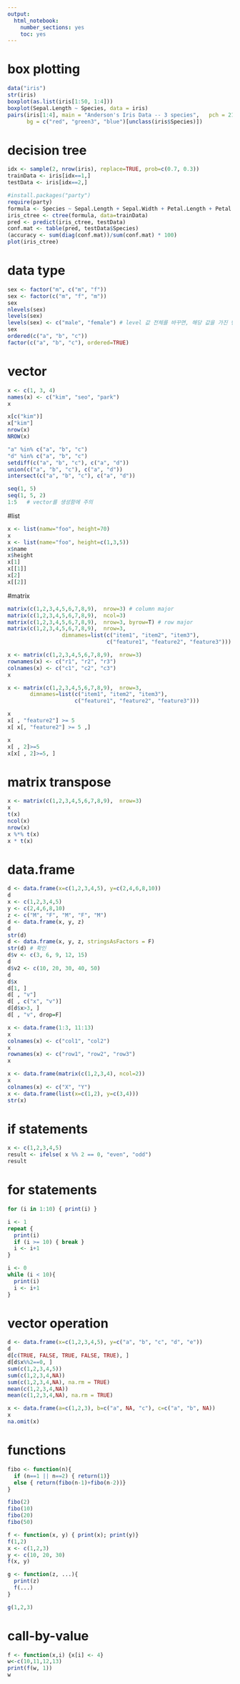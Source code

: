 ```yaml
---
output: 
  html_notebook: 
    number_sections: yes
    toc: yes
---
```


# box plotting
```r
data("iris")
str(iris)
boxplot(as.list(iris[1:50, 1:4]))
boxplot(Sepal.Length ~ Species, data = iris)
pairs(iris[1:4], main = "Anderson's Iris Data -- 3 species",   pch = 21, 
      bg = c("red", "green3", "blue")[unclass(iris$Species)])
```

# decision tree
```r
idx <- sample(2, nrow(iris), replace=TRUE, prob=c(0.7, 0.3))
trainData <- iris[idx==1,]
testData <- iris[idx==2,]

#install.packages("party")
require(party)
formula <- Species ~ Sepal.Length + Sepal.Width + Petal.Length + Petal.Width
iris_ctree <- ctree(formula, data=trainData)
pred <- predict(iris_ctree, testData)
conf.mat <- table(pred, testData$Species)
(accuracy <- sum(diag(conf.mat))/sum(conf.mat) * 100)
plot(iris_ctree)
```

# data type
```r

sex <- factor("m", c("m", "f"))
sex <- factor(c("m", "f", "m"))
sex
nlevels(sex)
levels(sex)
levels(sex) <- c("male", "female") # level 값 전체를 바꾸면, 해당 값을 가진 변수도 변한다. 
sex
ordered(c("a", "b", "c"))
factor(c("a", "b", "c"), ordered=TRUE)
```

# vector
```r
x <- c(1, 3, 4)
names(x) <- c("kim", "seo", "park")
x

x[c("kim")]
x["kim"]
nrow(x)
NROW(x)

"a" %in% c("a", "b", "c")
"d" %in% c("a", "b", "c")
setdiff(c("a", "b", "c"), c("a", "d"))
union(c("a", "b", "c"), c("a", "d"))
intersect(c("a", "b", "c"), c("a", "d"))

seq(1, 5)
seq(1, 5, 2)
1:5   # vector를 생성함에 주의

```

#list
```r
x <- list(namw="foo", height=70)
x
x <- list(name="foo", height=c(1,3,5))
x$name
x$height
x[1]
x[[1]]
x[2]
x[[2]]

```

#matrix
```r
matrix(c(1,2,3,4,5,6,7,8,9),  nrow=3) # column major
matrix(c(1,2,3,4,5,6,7,8,9),  ncol=3)
matrix(c(1,2,3,4,5,6,7,8,9),  nrow=3, byrow=T) # row major
matrix(c(1,2,3,4,5,6,7,8,9),  nrow=3, 
                 dimnames=list(c("item1", "item2", "item3"), 
                               c("feature1", "feature2", "feature3")))

x <- matrix(c(1,2,3,4,5,6,7,8,9),  nrow=3)
rownames(x) <- c("r1", "r2", "r3")
colnames(x) <- c("c1", "c2", "c3")
x

x <- matrix(c(1,2,3,4,5,6,7,8,9),  nrow=3, 
       dimnames=list(c("item1", "item2", "item3"), 
                     c("feature1", "feature2", "feature3")))

x
x[ , "feature2"] >= 5
x[ x[, "feature2"] >= 5 ,]

x
x[ , 2]>=5
x[x[ , 2]>=5, ]

```

# matrix transpose
```r
x <- matrix(c(1,2,3,4,5,6,7,8,9),  nrow=3)
x
t(x)
ncol(x)
nrow(x)
x %*% t(x)
x * t(x)

```

# data.frame
```r
d <- data.frame(x=c(1,2,3,4,5), y=c(2,4,6,8,10))
d
x <- c(1,2,3,4,5)
y <- c(2,4,6,8,10)
z <- c("M", "F", "M", "F", "M")
d <- data.frame(x, y, z)
d
str(d)
d <- data.frame(x, y, z, stringsAsFactors = F)
str(d) # 확인
d$v <- c(3, 6, 9, 12, 15)
d
d$v2 <- c(10, 20, 30, 40, 50)
d
d$x
d[1, ]
d[ , "v"]
d[ , c("x", "v")]
d[d$x>3, ]
d[ , "v", drop=F]

x <- data.frame(1:3, 11:13)
x
colnames(x) <- c("col1", "col2")
x
rownames(x) <- c("row1", "row2", "row3")
x

x <- data.frame(matrix(c(1,2,3,4), ncol=2))
x
colnames(x) <- c("X", "Y")
x <- data.frame(list(x=c(1,2), y=c(3,4)))
str(x)

```

# if statements
```r

x <- c(1,2,3,4,5)
result <- ifelse( x %% 2 == 0, "even", "odd")
result
```

# for statements
```r
for (i in 1:10) { print(i) }

i <- 1
repeat {
  print(i)
  if (i >= 10) { break }
  i <- i+1
}

i <- 0
while (i < 10){
  print(i)
  i <- i+1
}

```

# vector operation
```r
d <- data.frame(x=c(1,2,3,4,5), y=c("a", "b", "c", "d", "e"))
d
d[c(TRUE, FALSE, TRUE, FALSE, TRUE), ]
d[d$x%%2==0, ]
sum(c(1,2,3,4,5))
sum(c(1,2,3,4,NA))
sum(c(1,2,3,4,NA), na.rm = TRUE)
mean(c(1,2,3,4,NA))
mean(c(1,2,3,4,NA), na.rm = TRUE)

x <- data.frame(a=c(1,2,3), b=c("a", NA, "c"), c=c("a", "b", NA))
x
na.omit(x)

```

# functions
```r
fibo <- function(n){
  if (n==1 || n==2) { return(1)}
  else { return(fibo(n-1)+fibo(n-2))}
}

fibo(2)
fibo(10)
fibo(20)
fibo(50)

f <- function(x, y) { print(x); print(y)}
f(1,2)
x <- c(1,2,3)
y <- c(10, 20, 30)
f(x, y)

g <- function(z, ...){
  print(z)
  f(...)
}

g(1,2,3)

```

# call-by-value
```r
f <- function(x,i) {x[i] <- 4}
w<-c(10,11,12,13)
print(f(w, 1))
w

```

